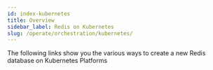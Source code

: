 ```yaml
---
id: index-kubernetes
title: Overview
sidebar_label: Redis on Kubernetes
slug: /operate/orchestration/kubernetes/
---
```





The following links show you the various ways to create a new Redis database on Kubernetes Platforms 


<div class="row">

 <div class="col">
     <RedisCard 
        title="Redis on Kubernetes" 
        description="Create a Redis database on Google Kubernetes Engine" 
        page="/operate/orchestration/kubernetes/kubernetes-gke"
        />
 </div>
 <div class="col">
     <RedisCard
        title="Kubernetes Operator: What It Is and Why You Should Really Care About It"
        description="Learn about Kubernetes Operator and its benefits"
        page="/operate/orchestration/kubernetes/kubernetes-operator"
        />
 </div>

</div>
